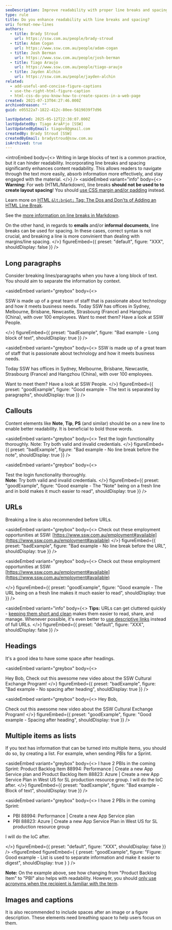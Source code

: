 ```yaml
---
seoDescription: Improve readability with proper line breaks and spacing in your content to enhance user engagement and comprehension.
type: rule
title: Do you enhance readability with line breaks and spacing?
uri: format-new-lines
authors:
  - title: Brady Stroud
    url: https://ssw.com.au/people/brady-stroud
  - title: Adam Cogan
    url: https://www.ssw.com.au/people/adam-cogan
  - title: Josh Berman
    url: https://www.ssw.com.au/people/josh-berman
  - title: Tiago Araujo
    url: https://www.ssw.com.au/people/tiago-araujo
  - title: Jayden Alchin
    url: https://ssw.com.au/people/jayden-alchin
related:
  - add-useful-and-concise-figure-captions
  - use-the-right-html-figure-caption
  - html-css-do-you-know-how-to-create-spaces-in-a-web-page
created: 2021-07-13T04:27:46.000Z
archivedreason: ""
guid: e05522a7-1822-412c-80ee-5619039f7d96

lastUpdated: 2025-05-12T22:38:07.000Z
lastUpdatedBy: Tiago AraÃºjo [SSW]
lastUpdatedByEmail: tiagov8@gmail.com
createdBy: Brady Stroud [SSW]
createdByEmail: bradystroud@ssw.com.au
isArchived: true
---
```


<introEmbed
  body={<>
Writing in large blocks of text is a common practice, but it can hinder readability. Incorporating line breaks and spacing significantly enhances content readability. This allows readers to navigate through the text more easily, absorb information more effectively, and stay engaged with the material.
  </>}
/>
<asideEmbed
  variant="info"
  body={<>
    **Warning:** For web (HTML/Markdown), line breaks **should not be used to to create layout spacing**!
You should [use CSS margin and/or padding](/html-css-do-you-know-how-to-create-spaces-in-a-web-page) instead.

Learn more on [HTML `&lt;br&gt;` Tag: The Dos and Don'ts of Adding an HTML Line Break](https://blog.hubspot.com/website/html-line-break).

See the [more information on line breaks in Markdown](https://www.markdownguide.org/basic-syntax/#line-breaks).

On the other hand, in regards to **emails** and/or **informal documents**, line breaks can be used for spacing. In these cases, correct syntax is not crucial, and breaking a line is more convinient than dealing with margins/line spacing.
  </>}
  figureEmbed={{
    preset: "default",
    figure: "XXX",
    shouldDisplay: false
  }}
/>

## Long paragraphs

Consider breaking lines/paragraphs when you have a long block of text. You should aim to separate the information by context.

<asideEmbed
  variant="greybox"
  body={<>
    
SSW is made up of a great team of staff that is passionate about technology and how it meets business needs. Today SSW has offices in Sydney, Melbourne, Brisbane, Newcastle, Strasbourg (France) and Hangzhou (China), with over 100 employees. Want to meet them? Have a look at SSW People.

  </>}
  figureEmbed={{
    preset: "badExample",
    figure: "Bad example - Long block of text",
    shouldDisplay: true
  }}
/>

<asideEmbed
  variant="greybox"
  body={<>
    SSW is made up of a great team of staff that is passionate about technology and how it meets business needs.

Today SSW has offices in Sydney, Melbourne, Brisbane, Newcastle, Strasbourg (France) and Hangzhou (China), with over 100 employees.

Want to meet them? Have a look at SSW People.
  </>}
  figureEmbed={{
    preset: "goodExample",
    figure: "Good example - The text is separated by paragraphs",
    shouldDisplay: true
  }}
/>

## Callouts

Content elements like **Note**, **Tip**, **PS** (and similar) should be on a new line to enable better readability. It is beneficial to bold those words.

<asideEmbed
  variant="greybox"
  body={<>
    Test the login functionality thoroughly. Note: Try both valid and invalid credentials.
  </>}
  figureEmbed={{
    preset: "badExample",
    figure: "Bad example - No line break before the note",
    shouldDisplay: true
  }}
/>

<asideEmbed
  variant="greybox"
  body={<>
    
Test the login functionality thoroughly.\
**Note:** Try both valid and invalid credentials.
  </>}
  figureEmbed={{
    preset: "goodExample",
    figure: "Good example - The \"Note\" being on a fresh line and in bold makes it much easier to read",
    shouldDisplay: true
  }}
/>

## URLs

Breaking a line is also recommended before URLs.

<asideEmbed
  variant="greybox"
  body={<>
    Check out these employment opportunities at SSW: [https://www.ssw.com.au/employment#available](https://www.ssw.com.au/employment#available)
  </>}
  figureEmbed={{
    preset: "badExample",
    figure: "Bad example - No line break before the URL",
    shouldDisplay: true
  }}
/>

<asideEmbed
  variant="greybox"
  body={<>
    Check out these employment opportunities at SSW:  \
[https://www.ssw.com.au/employment#available](https://www.ssw.com.au/employment#available)

  </>}
  figureEmbed={{
    preset: "goodExample",
    figure: "Good example - The URL being on a fresh line makes it much easier to read",
    shouldDisplay: true
  }}
/>

<asideEmbed
  variant="info"
  body={<>
    **Tips:** URLs can get cluttered quickly - [keeping them short and clean](/create-friendly-short-urls) makes them easier to read, share, and manage. Whenever possible, it's even better to [use descriptive links](/descriptive-links) instead of full URLs.
  </>}
  figureEmbed={{
    preset: "default",
    figure: "XXX",
    shouldDisplay: false
  }}
/>

## Headings

It's a good idea to have some space after headings.

<asideEmbed
  variant="greybox"
  body={<>
    
Hey Bob,
Check out this awesome new video about the SSW Cultural Exchange Program!
  </>}
  figureEmbed={{
    preset: "badExample",
    figure: "Bad example - No spacing after heading",
    shouldDisplay: true
  }}
/>

<asideEmbed
  variant="greybox"
  body={<>
    Hey Bob,

Check out this awesome new video about the SSW Cultural Exchange Program!
  </>}
  figureEmbed={{
    preset: "goodExample",
    figure: "Good example - Spacing after heading",
    shouldDisplay: true
  }}
/>

## Multiple items as lists

If you text has information that can be turned into multiple items, you should do so, by creating a list. For example, when sending PBIs for a Sprint.

<asideEmbed
  variant="greybox"
  body={<>
    I have 2 PBIs in the coming Sprint: Product Backlog Item 88994: Performance | Create a new App Service plan and Product Backlog Item 88823: Azure | Create a new App Service Plan in West US for SL production resource group. I will do the IoC after.
  </>}
  figureEmbed={{
    preset: "badExample",
    figure: "Bad example - Block of text",
    shouldDisplay: true
  }}
/>

<asideEmbed
  variant="greybox"
  body={<>
    I have 2 PBIs in the coming Sprint:

* PBI 88994: Performance | Create a new App Service plan
* PBI 88823: Azure | Create a new App Service Plan in West US for SL production resource group

I will do the IoC after.

  </>}
  figureEmbed={{
    preset: "default",
    figure: "XXX",
    shouldDisplay: false
  }}
/>
<figureEmbed figureEmbed={ {
  preset: "goodExample",
  figure: "Figure: Good example - List is used to separate information and make it easier to digest",
  shouldDisplay: true
} } />


**Note:** On the example above, see how changing from "Product Backlog Item" to "PBI" also helps with readability.
However, you should [only use acronyms when the recipient is familiar with the term](/avoid-acronyms).

## Images and captions

It is also recommended to include spaces after an image or a figure description. These elements need breathing space to help users focus on them.
